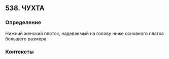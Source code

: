 ## 538. ЧУХТА
### Определение
Нижний женский плоток, надеваемый на голову ниже основного платка большего размера.

### Контексты


